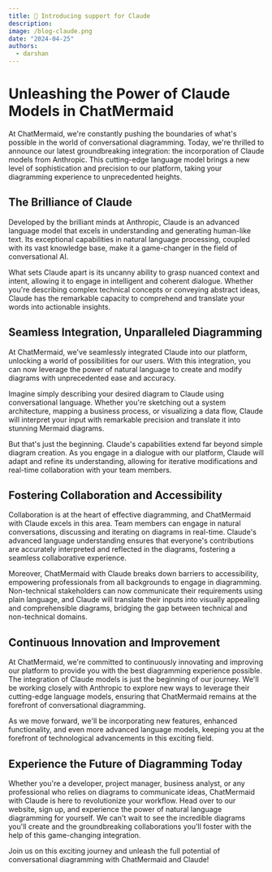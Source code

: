 ```yaml
---
title: 🎉 Introducing support for Claude
description: 
image: /blog-claude.png
date: "2024-04-25"
authors:
  - darshan
---
```


# Unleashing the Power of Claude Models in ChatMermaid

At ChatMermaid, we're constantly pushing the boundaries of what's possible in the world of conversational diagramming. Today, we're thrilled to announce our latest groundbreaking integration: the incorporation of Claude models from Anthropic. This cutting-edge language model brings a new level of sophistication and precision to our platform, taking your diagramming experience to unprecedented heights.

## The Brilliance of Claude

Developed by the brilliant minds at Anthropic, Claude is an advanced language model that excels in understanding and generating human-like text. Its exceptional capabilities in natural language processing, coupled with its vast knowledge base, make it a game-changer in the field of conversational AI.

What sets Claude apart is its uncanny ability to grasp nuanced context and intent, allowing it to engage in intelligent and coherent dialogue. Whether you're describing complex technical concepts or conveying abstract ideas, Claude has the remarkable capacity to comprehend and translate your words into actionable insights.

## Seamless Integration, Unparalleled Diagramming

At ChatMermaid, we've seamlessly integrated Claude into our platform, unlocking a world of possibilities for our users. With this integration, you can now leverage the power of natural language to create and modify diagrams with unprecedented ease and accuracy.

Imagine simply describing your desired diagram to Claude using conversational language. Whether you're sketching out a system architecture, mapping a business process, or visualizing a data flow, Claude will interpret your input with remarkable precision and translate it into stunning Mermaid diagrams.

But that's just the beginning. Claude's capabilities extend far beyond simple diagram creation. As you engage in a dialogue with our platform, Claude will adapt and refine its understanding, allowing for iterative modifications and real-time collaboration with your team members.

## Fostering Collaboration and Accessibility

Collaboration is at the heart of effective diagramming, and ChatMermaid with Claude excels in this area. Team members can engage in natural conversations, discussing and iterating on diagrams in real-time. Claude's advanced language understanding ensures that everyone's contributions are accurately interpreted and reflected in the diagrams, fostering a seamless collaborative experience.

Moreover, ChatMermaid with Claude breaks down barriers to accessibility, empowering professionals from all backgrounds to engage in diagramming. Non-technical stakeholders can now communicate their requirements using plain language, and Claude will translate their inputs into visually appealing and comprehensible diagrams, bridging the gap between technical and non-technical domains.

## Continuous Innovation and Improvement

At ChatMermaid, we're committed to continuously innovating and improving our platform to provide you with the best diagramming experience possible. The integration of Claude models is just the beginning of our journey. We'll be working closely with Anthropic to explore new ways to leverage their cutting-edge language models, ensuring that ChatMermaid remains at the forefront of conversational diagramming.

As we move forward, we'll be incorporating new features, enhanced functionality, and even more advanced language models, keeping you at the forefront of technological advancements in this exciting field.

## Experience the Future of Diagramming Today

Whether you're a developer, project manager, business analyst, or any professional who relies on diagrams to communicate ideas, ChatMermaid with Claude is here to revolutionize your workflow. Head over to our website, sign up, and experience the power of natural language diagramming for yourself. We can't wait to see the incredible diagrams you'll create and the groundbreaking collaborations you'll foster with the help of this game-changing integration.

Join us on this exciting journey and unleash the full potential of conversational diagramming with ChatMermaid and Claude!